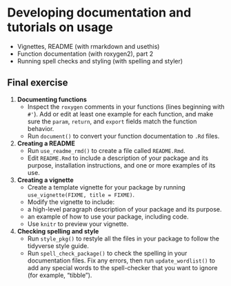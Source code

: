 # Developing documentation and tutorials on usage

- Vignettes, README (with rmarkdown and usethis)
- Function documentation (with roxygen2), part 2
- Running spell checks and styling (with spelling and styler)



## Final exercise

<!-- NOTE: Preferably something linked to working towards completing the project assignments, maybe to be used as a milestone? -->

1. **Documenting functions**
    * Inspect the `roxygen` comments in your functions (lines beginning with `#'`). 
    Add or edit at least one example for each function, and make sure the `param`, `return`, and `export` fields match the function behavior.
    * Run `document()` to convert your function documentation to `.Rd` files. 

2. **Creating a README**
    * Run `use_readme_rmd()` to create a file called `README.Rmd`. 
    * Edit `README.Rmd` to include a description of your package and its purpose, installation instructions, and one or more examples of its use.

3. **Creating a vignette** 
    * Create a template vignette for your package by running `use_vignette(FIXME, title = FIXME)`.
    * Modify the vignette to include:
	- a high-level paragraph description of your package and its purpose.
	- an example of how to use your package, including code.
    * Use `knitr` to preview your vignette.

4. **Checking spelling and style**
    * Run `style_pkg()` to restyle all the files in your package to follow the tidyverse style guide.
    * Run `spell_check_package()` to check the spelling in your documentation files. 
    Fix any errors, then run `update_wordlist()` to add any special words to the spell-checker that you want to ignore (for example, "tibble").

